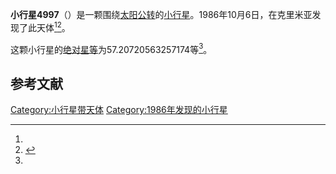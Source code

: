 {{Infobox planet
| bgcolour = #FFFFC0
| name = 4997 Ksana
| symbol = 
| image = 
| caption = 
| discovery = yes
| discovery_ref = 
| discoverer = {{link-en|柳德米拉·卡拉季奇|Lyudmila Karachkina}}
| discovery_site = [[克里米亚|克里米亚]] 
| discovered = 1986年10月6日
| designations = yes
| mp_name = 
| named_after = 
| alt_names = 
| mp_category = [[主带小行星|主带小行星]]
| orbit_ref = <ref name="a">[http://ssd.jpl.nasa.gov/sbdb.cgi?sstr=4997 4997 Ksana] {{Wayback|url=http://ssd.jpl.nasa.gov/sbdb.cgi?sstr=4997 |date=20201124011441 }}，小行星數據庫瀏覽器（JPL Small-Body Database Browser）－[[美国国家航空航天局|美国国家航空航天局]]喷气推进实验室</ref>
| epoch = 2456400.5 (2013年4月18日更新)
| aphelion = {{convert|3.812944625322948|AU|km|3|abbr=on|lk=out}}
| perihelion = {{convert|1.925281179085249|AU|km|3|abbr=on}}
| semimajor = {{convert|2.869112902204099|AU|km|3|abbr=on}}
| eccentricity = 0.328962908
| period = 1775.087986 [[日|日]]<br />4.86[[儒略年|儒略年]]
| avg_speed = 
| inclination = 32.84394646762423
| asc_node = 10.93620485971007
| mean_anomaly = 
| arg_peri = 57.20720563257174
| satellites = 
| physical_characteristics = yes
| dimensions = 
| mass = 
| density = 
| surface_grav = 
| escape_velocity = 
| sidereal_day = 
| axial_tilt = 
| pole_ecliptic_lat = 
| pole_ecliptic_lon = 
| albedo = 
| temperatures= 
| temp_name1 = 
| mean_temp_1 = 
| max_temp_1 = 
| temp_name2 = 
| max_temp_2 = 
| spectral_type = 
| abs_magnitude = 57.20720563257174
}}

'''小行星4997'''（{{lang-en|4997 Ksana}}）是一颗围绕[[太阳|太阳]][[公转|公转]]的[[小行星|小行星]]。1986年10月6日，{{link-en|柳德米拉·卡拉季奇|Lyudmila Karachkina}}在克里米亚发现了此天体<ref name="a" /><ref>{{cite news|title=小行星列表|url=http://cfa-www.harvard.edu/iau/lists/NumberedMPs.txt|accessdate=2013-07-08|newspaper=哈佛大学|archive-date=2008-05-17|archive-url=https://web.archive.org/web/20080517010638/http://cfa-www.harvard.edu/iau/lists/NumberedMPs.txt|dead-url=no}}</ref>。

这颗小行星的[[绝对星等|绝对星等]]为57.20720563257174等<ref name="a" />。

==参考文献==
{{reflist}}
{{Minor Planet Number|[[小行星4996|小行星4996]]|[[小行星4998|小行星4998]]}}

{{小天体}}

[[Category:小行星带天体|Category:小行星带天体]]
[[Category:1986年发现的小行星|Category:1986年发现的小行星]]

{{asteroid-stub}}